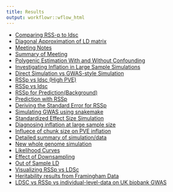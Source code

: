 ```yaml
---
title: Results
output: workflowr::wflow_html
---
```



* [Comparing RSS-p to ldsc](chr_2.html)
* [Diagonal Approximation of LD matrix](IndependenceCheck.html)
* [Meeting Notes](Meeting_Notes.html)
* [Summary of Meeting](MeetingSummary1.html)
* [Polygenic Estimation With and Without Confounding](PolygenicEstimation.html)
* [Investigating Inflation in Large Sample Simulations](RSSp_Large_Simulation.html)
* [Direct Simulation vs GWAS-style Simulation](RSSp_ldsc_gwas_direct_noConfounding.html)
* [RSSp vs ldsc (High PVE)](RSSp_ldsc_highPVE.html)
* [RSSp vs ldsc](RSSp_ldsc.html)
* [RSSp for Prediction(Background)](RSSp_Posterior.html)
* [Prediction with RSSp](RSSp_Prediction.html)
* [Deriving the Standard Error for RSSp](RSSP_standard_error.html)
* [Simulating GWAS using snakemake](simulatingGWAS.html)
* [Standardized Effect Size Simulation](simulation.html)
* [Diagnosing inflation at large sample size](RSSp_Large_Simulation.html)
* [Influece of chunk size on PVE inflation](RSSp_Chunksize_Investigation.html)
* [Detailed summary of simulation/data](SimulationPipeline.html)
* [New whole genome simulation](New_WholeGenome.html)
* [Likelihood Curves](lnzDist.html)
* [Effect of Downsampling](DownsamplingResults2.html)
* [Out of Sample LD](OutOfSampleLD.html)
* [Visualizing RSSp vs LDSc](ConfoundingAdj.html)
* [Heritability results from Framingham Data](Exp_Heritability.html)
* [LDSC vs RSSp vs individual-level-data on UK biobank GWAS](ukb_pve.html)



